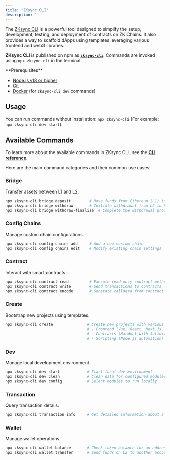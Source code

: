 ```yaml
---
title: 'ZKsync CLI'
description: ''
---
```


The [ZKsync CLI](https://github.com/matter-labs/zksync-cli) is a powerful tool designed to simplify the setup, development, testing, and deployment of contracts on ZK Chains. It also provides a way to scaffold dApps using templates leveraging various frontend and web3 libraries.

<Tip>**ZKsync CLI** is published on npm as [**`zksync-cli`**](https://www.npmjs.com/package/zksync-cli). Commands are invoked using `npx zksync-cli` in the terminal.</Tip>

<Note>
**Prerequisites**

- [Node.js v18 or higher](https://nodejs.org/en)
- [Git](https://git-scm.com/downloads)
- [Docker](https://www.docker.com/get-started/) (for `zksync-cli dev` commands)
</Note>

## Usage

You can run commands without installation: `npx zksync-cli` (For example: `npx zksync-cli dev start`).

## Available Commands

<Tip>To learn more about the available commands in ZKsync CLI, see the [**CLI reference**](https://docs.zksync.io/zksync-era/tooling/zksync-cli/reference).</Tip>

Here are the main command categories and their common use cases:

### Bridge

Transfer assets between L1 and L2.

  ```bash
  npx zksync-cli bridge deposit        # Move funds from Ethereum (L1) to ZKsync (L2)
  npx zksync-cli bridge withdraw       # Initiate withdrawal from L2 to L1
  npx zksync-cli bridge withdraw-finalize  # Complete the withdrawal process to L1
  ```

### Config Chains

Manage custom chain configurations.

  ```bash
  npx zksync-cli config chains add     # Add a new custom chain
  npx zksync-cli config chains edit    # Modify existing chain settings
  ```

### Contract

Interact with smart contracts.

  ```bash
  npx zksync-cli contract read         # Execute read-only contract methods
  npx zksync-cli contract write        # Send transactions to contracts
  npx zksync-cli contract encode       # Generate calldata from contract methods
  ```

### Create

Bootstrap new projects using templates.

  ```bash
  npx zksync-cli create               # Create new projects with various templates:
                                      # - Frontend (Vue, React, Next.js, Nuxt, Vite)
                                      # - Contracts (Hardhat with Solidity/Vyper)
                                      # - Scripting (Node.js automation)
  ```

### Dev

Manage local development environment.

  ```bash
  npx zksync-cli dev start            # Start local dev environment
  npx zksync-cli dev clean            # Clean data for configured modules
  npx zksync-cli dev config           # Select modules to run locally
  ```

### Transaction

Query transaction details.

  ```bash
  npx zksync-cli transaction info     # Get detailed information about a transaction
  ```

 ### Wallet

Manage wallet operations.

  ```bash
  npx zksync-cli wallet balance       # Check token balance for an address
  npx zksync-cli wallet transfer      # Send funds on L2 to another account
  ```
